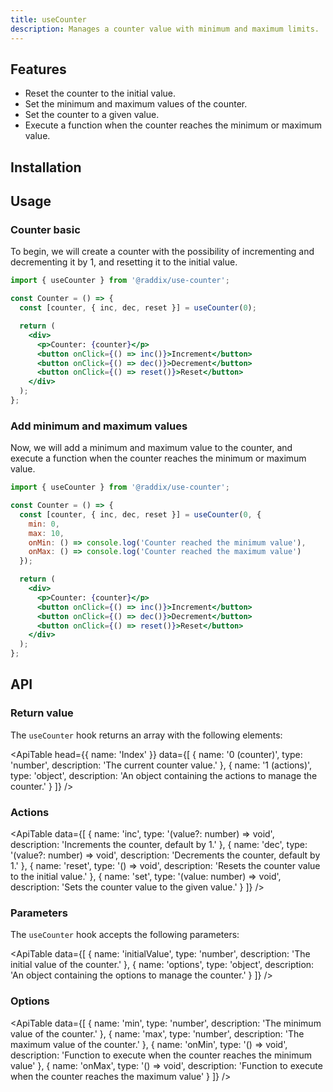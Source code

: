 ```yaml
---
title: useCounter
description: Manages a counter value with minimum and maximum limits.
---
```


## Features

- Reset the counter to the initial value.
- Set the minimum and maximum values of the counter.
- Set the counter to a given value.
- Execute a function when the counter reaches the minimum or maximum value.


## Installation

<Snippet pkg text='@raddix/use-counter' />

## Usage

### Counter basic

To begin, we will create a counter with the possibility of incrementing and decrementing
it by 1, and resetting it to the initial value.

```jsx
import { useCounter } from '@raddix/use-counter';

const Counter = () => {
  const [counter, { inc, dec, reset }] = useCounter(0);

  return (
    <div>
      <p>Counter: {counter}</p>
      <button onClick={() => inc()}>Increment</button>
      <button onClick={() => dec()}>Decrement</button>
      <button onClick={() => reset()}>Reset</button>
    </div>
  );
};
```

### Add minimum and maximum values

Now, we will add a minimum and maximum value to the counter, and execute a function
when the counter reaches the minimum or maximum value.

```jsx
import { useCounter } from '@raddix/use-counter';

const Counter = () => {
  const [counter, { inc, dec, reset }] = useCounter(0, {
    min: 0,
    max: 10,
    onMin: () => console.log('Counter reached the minimum value'),
    onMax: () => console.log('Counter reached the maximum value')
  });

  return (
    <div>
      <p>Counter: {counter}</p>
      <button onClick={() => inc()}>Increment</button>
      <button onClick={() => dec()}>Decrement</button>
      <button onClick={() => reset()}>Reset</button>
    </div>
  );
};
```

## API

### Return value

The `useCounter` hook returns an array with the following elements:

<ApiTable
  head={{ name: 'Index' }}
  data={[
    {
      name: '0 (counter)',
      type: 'number',
      description: 'The current counter value.'
    },
    {
      name: '1 (actions)',
      type: 'object',
      description: 'An object containing the actions to manage the counter.'
    }
  ]}
/>

### Actions

<ApiTable
  data={[
    {
      name: 'inc',
      type: '(value?: number) => void',
      description: 'Increments the counter, default by 1.'
    },
    {
      name: 'dec',
      type: '(value?: number) => void',
      description: 'Decrements the counter, default by 1.'
    },
    {
      name: 'reset',
      type: '() => void',
      description: 'Resets the counter value to the initial value.'
    },
    {
      name: 'set',
      type: '(value: number) => void',
      description: 'Sets the counter value to the given value.'
    }
  ]}
/>

### Parameters

The `useCounter` hook accepts the following parameters:

<ApiTable
  data={[
    {
      name: 'initialValue',
      type: 'number',
      description: 'The initial value of the counter.'
    },
    {
      name: 'options',
      type: 'object',
      description: 'An object containing the options to manage the counter.'
    }
  ]}
/>

### Options

<ApiTable
  data={[
    {
      name: 'min',
      type: 'number',
      description: 'The minimum value of the counter.'
    },
    {
      name: 'max',
      type: 'number',
      description: 'The maximum value of the counter.'
    },
    {
      name: 'onMin',
      type: '() => void',
      description:
        'Function to execute when the counter reaches the minimum value'
    },
    {
      name: 'onMax',
      type: '() => void',
      description:
        'Function to execute when the counter reaches the maximum value'
    }
  ]}
/>
